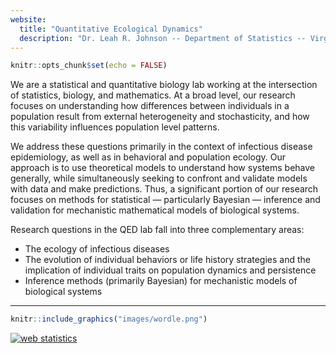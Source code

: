 ```yaml
---
website:
  title: "Quantitative Ecological Dynamics"
  description: "Dr. Leah R. Johnson -- Department of Statistics -- Virginia Tech"
---
```


```r
knitr::opts_chunk$set(echo = FALSE)

```

We are a statistical and quantitative biology lab working at the intersection of statistics, biology, and mathematics. At a broad level, our research focuses on understanding how differences between individuals in a population result from external heterogeneity and stochasticity, and how this variability influences population level patterns.

We address these questions primarily in the context of infectious disease epidemiology, as well as in behavioral and population ecology. Our approach is to use theoretical models to understand how systems behave generally, while simultaneously seeking to confront and validate models with data and make predictions. Thus, a significant portion of our research focuses on methods for statistical — particularly Bayesian — inference and validation for mechanistic mathematical models of biological systems.

Research questions in the QED lab fall into three complementary areas:

-   The ecology of infectious diseases
-   The evolution of individual behaviors or life history strategies and the implication of individual traits on population dynamics and persistence
-   Inference methods (primarily Bayesian) for mechanistic models of biological systems

------------------------------------------------------------------------

```r
knitr::include_graphics("images/wordle.png")
```

```{=html}
<!-- Default Statcounter code for QED
http://leah.johnson-gramacy.com/QED/ -->
```
```{=html}
<script type="text/javascript">
var sc_project=10740637; 
var sc_invisible=1; 
var sc_security="092cf49e"; 
</script>
```
```{=html}
<script type="text/javascript"
src="https://www.statcounter.com/counter/counter.js"
async></script>
```
<noscript>

::: statcounter
<a title="web statistics"
href="https://statcounter.com/" target="_blank"><img src="https://c.statcounter.com/10740637/0/092cf49e/1/" alt="web statistics" class="statcounter"/></a>
:::

</noscript>

<!-- End of Statcounter Code -->
